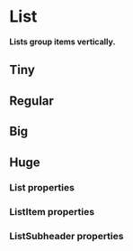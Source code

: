 # List

**Lists group items vertically.**

## Tiny

<DemoBlock demo="tiny" />

## Regular

<DemoBlock demo="regular" />

## Big

<DemoBlock demo="big" />

## Huge

<DemoBlock demo="huge" />

### List properties

<PropTable component="List" />

### ListItem properties

<PropTable component="ListItem" />

### ListSubheader properties

<PropTable component="ListSubheader" />
